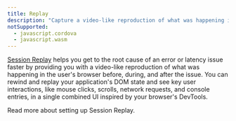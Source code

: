 ```yaml
---
title: Replay
description: "Capture a video-like reproduction of what was happening in the user's browser."
notSupported:
  - javascript.cordova
  - javascript.wasm
---
```


[Session Replay](/product/session-replay/) helps you get to the root cause of an error or latency issue faster by providing you with a video-like reproduction of what was happening in the user's browser before, during, and after the issue. You can rewind and replay your application's DOM state and see key user interactions, like mouse clicks, scrolls, network requests, and console entries, in a single combined UI inspired by your browser's DevTools.

Read more about <PlatformLink to="/session-replay">setting up Session Replay</PlatformLink>.
